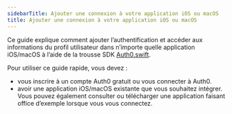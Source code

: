 ```yaml
---
sidebarTitle: Ajouter une connexion à votre application iOS ou macOS
title: Ajouter une connexion à votre application iOS ou macOS
---
```


Ce guide explique comment ajouter l’authentification et accéder aux informations du profil utilisateur dans n’importe quelle application iOS/macOS à l’aide de la trousse SDK [Auth0.swift](https://github.com/auth0/Auth0.swift).

Pour utiliser ce guide rapide, vous devez :

* vous inscrire à un compte Auth0 gratuit ou vous connecter à Auth0.
* avoir une application iOS/macOS existante que vous souhaitez intégrer. Vous pouvez également consulter ou télécharger une application faisant office d’exemple lorsque vous vous connectez.